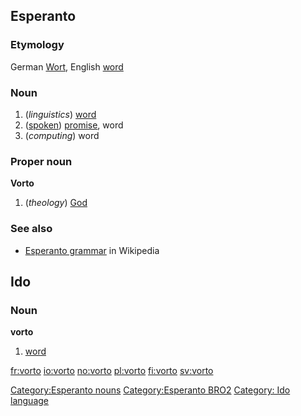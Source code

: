 ==Esperanto==
===Etymology===
German [[Wort]], English [[word]]

===Noun===
{{eo-noun}}
#(''linguistics'') [[word]]
#([[spoken]]) [[promise]], word
#(''computing'') word

===Proper noun===
'''Vorto'''

#(''theology'') [[God]]

===See also===
*[[w:Esperanto grammar|Esperanto grammar]] in Wikipedia

[[Category:Esperanto nouns]]
[[Category:Esperanto BRO2]]

==Ido==
===Noun===
'''vorto'''

#[[word]]

[[Category: Ido language]]

[[fr:vorto]]
[[io:vorto]]
[[no:vorto]]
[[pl:vorto]]
[[fi:vorto]]
[[sv:vorto]]